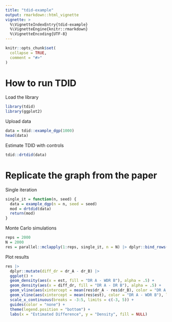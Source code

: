 ```yaml
---
title: "tdid-example"
output: rmarkdown::html_vignette
vignette: >
  %\VignetteIndexEntry{tdid-example}
  %\VignetteEngine{knitr::rmarkdown}
  %\VignetteEncoding{UTF-8}
---
```


```r
knitr::opts_chunk$set(
  collapse = TRUE,
  comment = "#>"
)
```

# How to run TDID

Load the library

```r
library(tdid)
library(ggplot2)
```

Upload data

```r
data = tdid::example_dgp(1000) 
head(data)
```

Estimate TDID with controls

```r
tdid::drtdid(data)
```

# Replicate the graph from the paper

Single iteration

```r
single_it = function(n, seed) {
  data = example_dgp(n = n, seed = seed)
  mod = drtdid(data)
  return(mod)
}
```

Monte Carlo simulations


```r
reps = 2000
N = 2000
res = parallel::mclapply(1:reps, single_it, n = N) |> dplyr::bind_rows()
```

Plot results

```r
res |> 
  dplyr::mutate(diff_dr = dr_A - dr_B) |> 
  ggplot() + 
  geom_density(aes(x = est, fill = "DR A - WDR B"), alpha = .5) +
  geom_density(aes(x = diff_dr, fill = "DR A - DR B"), alpha = .5) +
  geom_vline(aes(xintercept = mean(res$dr_A - res$dr_B), color = "DR A - DR B"), linetype = "dashed", size = 1) +
  geom_vline(aes(xintercept = mean(res$est), color = "DR A - WDR B"), linetype = "dashed", size = 1) +
  scale_x_continuous(breaks = -3:5, limits = c(-3, 5)) +
  guides(color = "none") + 
  theme(legend.position = "bottom") + 
  labs(x = "Estimated Difference", y = "Density", fill = NULL)
  
```

